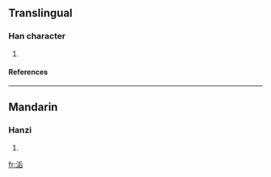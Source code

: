 ==Translingual==
===Han character===
{{Han char|rn=85|rad=水|as=06|sn=9|four=3216<sub>1</sub>|canj=水竹一口 (EHMR)}}
# {{defn|Han|sort=水06}}
====References====
{{Han ref|kx=0619.260|dkj=17361|dj=1014.170|hdz=31611.040|uh=6D09|ud=27913|bh=CFAC|bd=53164}}

----
==Mandarin==
===Hanzi===
{{cmn-hanzi|pin=[[hòu]] ([[hou4]])|wg=hou<sup>4</sup>}}
# {{defn|Mandarin}}

[[fr:洉]]